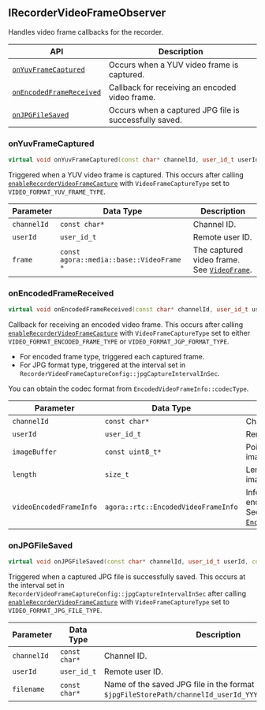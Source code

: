 ## IRecorderVideoFrameObserver

Handles video frame callbacks for the recorder.

| API | Description |
|---|---|
|[`onYuvFrameCaptured`](#onyuvframecaptured) | Occurs when a YUV video frame is captured. |
|[`onEncodedFrameReceived`](#onencodedframereceived) | Callback for receiving an encoded video frame. |
|[`onJPGFileSaved`](#onjpgfilesaved) | Occurs when a captured JPG file is successfully saved. |

### onYuvFrameCaptured

```cpp
virtual void onYuvFrameCaptured(const char* channelId, user_id_t userId, const agora::media::base::VideoFrame *frame) = 0;
```

Triggered when a YUV video frame is captured. This occurs after calling [`enableRecorderVideoFrameCapture`](#enablerecordervideoframecapture) with `VideoFrameCaptureType` set to `VIDEO_FORMAT_YUV_FRAME_TYPE`.

| Parameter | Data Type | Description |
|-----------|-----------|-------------|
| `channelId` | `const char*` | Channel ID. |
| `userId` | `user_id_t` | Remote user ID. |
| `frame` | `const agora::media::base::VideoFrame *` | The captured video frame. See [`VideoFrame`](#videoframe). |


### onEncodedFrameReceived

```cpp
virtual void onEncodedFrameReceived(const char* channelId, user_id_t userId, const uint8_t* imageBuffer, size_t length, agora::rtc::EncodedVideoFrameInfo videoEncodedFrameInfo) = 0;
```

Callback for receiving an encoded video frame. This occurs after calling [`enableRecorderVideoFrameCapture`](#enablerecordervideoframecapture) with `VideoFrameCaptureType` set to either `VIDEO_FORMAT_ENCODED_FRAME_TYPE` or `VIDEO_FORMAT_JGP_FORMAT_TYPE`.

- For encoded frame type, triggered each captured frame.
- For JPG format type, triggered at the interval set in `RecorderVideoFrameCaptureConfig::jpgCaptureIntervalInSec`.

You can obtain the codec format from `EncodedVideoFrameInfo::codecType`.

| Parameter | Data Type | Description |
|-----------|-----------|-------------|
| `channelId` | `const char*` | Channel ID. |
| `userId` | `user_id_t` | Remote user ID. |
| `imageBuffer` | `const uint8_t*` | Pointer to the video image buffer. |
| `length` | `size_t` | Length of the video image data. |
| `videoEncodedFrameInfo` | `agora::rtc::EncodedVideoFrameInfo` | Information about the encoded video frame. See [`EncodedVideoFrameInfo`](#encodedvideoframeinfo). |



### onJPGFileSaved

```cpp
virtual void onJPGFileSaved(const char* channelId, user_id_t userId, const char* filename) = 0;
```

Triggered when a captured JPG file is successfully saved. This occurs at the interval set in `RecorderVideoFrameCaptureConfig::jpgCaptureIntervalInSec` after calling [`enableRecorderVideoFrameCapture`](#enablerecordervideoframecapture) with `VideoFrameCaptureType` set to `VIDEO_FORMAT_JPG_FILE_TYPE`.

| Parameter | Data Type | Description |
|-----------|-----------|-------------|
| `channelId` | `const char*` | Channel ID. |
| `userId` | `user_id_t` | Remote user ID. |
| `filename` | `const char*` | Name of the saved JPG file in the format `$jpgFileStorePath/channelId_userId_YYYYMMDDHHMMSS_MS.jpg`. |
